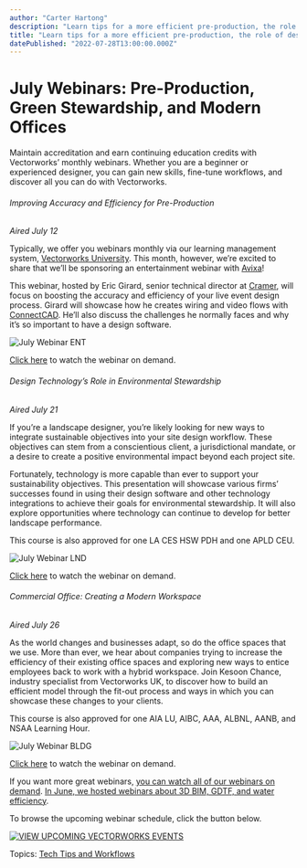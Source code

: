 ```yaml
---
author: "Carter Hartong"
description: "Learn tips for a more efficient pre-production, the role of design tech in environmental stewardship, and how to create a modern home office."
title: "Learn tips for a more efficient pre-production, the role of design tech in environmental stewardship, and how to create a modern home office." 
datePublished: "2022-07-28T13:00:00.000Z"
---
```

# July Webinars: Pre-Production, Green Stewardship, and Modern Offices

Maintain accreditation and earn continuing education credits with Vectorworks’ monthly webinars. Whether you are a beginner or experienced designer, you can gain new skills, fine-tune workflows, and discover all you can do with Vectorworks.

###### Improving Accuracy and Efficiency for Pre-Production 

_Aired July 12_

Typically, we offer you webinars monthly via our learning management system, [Vectorworks University](https://university.vectorworks.net/). This month, however, we’re excited to share that we’ll be sponsoring an entertainment webinar with [Avixa](https://www.avixa.org/)!

This webinar, hosted by Eric Girard, senior technical director at [Cramer](https://www.cramer.com), will focus on boosting the accuracy and efficiency of your live event design process. Girard will showcase how he creates wiring and video flows with [ConnectCAD](https://www.vectorworks.net/en-US/connectcad). He’ll also discuss the challenges he normally faces and why it’s so important to have a design software.

![July Webinar ENT](https://blog.vectorworks.net/hs-fs/hubfs/Blog%20Images/220714_July%20Webinar/July%20Webinar%20ENT.png?width=1440&name=July%20Webinar%20ENT.png)

[Click here](https://university.vectorworks.net/course/view.php?id=2174) to watch the webinar on demand.

###### Design Technology’s Role in Environmental Stewardship

_Aired July 21_

If you’re a landscape designer, you’re likely looking for new ways to integrate sustainable objectives into your site design workflow. These objectives can stem from a conscientious client, a jurisdictional mandate, or a desire to create a positive environmental impact beyond each project site.

Fortunately, technology is more capable than ever to support your sustainability objectives. This presentation will showcase various firms’ successes found in using their design software and other technology integrations to achieve their goals for environmental stewardship. It will also explore opportunities where technology can continue to develop for better landscape performance.

This course is also approved for one LA CES HSW PDH and one APLD CEU.

![July Webinar LND](https://blog.vectorworks.net/hs-fs/hubfs/Blog%20Images/220714_July%20Webinar/July%20Webinar%20LND.png?width=1440&name=July%20Webinar%20LND.png)

[Click here](https://university.vectorworks.net/course/view.php?id=2176) to watch the webinar on demand.

###### Commercial Office: Creating a Modern Workspace

_Aired July 26_

As the world changes and businesses adapt, so do the office spaces that we use. More than ever, we hear about companies trying to increase the efficiency of their existing office spaces and exploring new ways to entice employees back to work with a hybrid workspace. Join Kesoon Chance, industry specialist from Vectorworks UK, to discover how to build an efficient model through the fit-out process and ways in which you can showcase these changes to your clients.

This course is also approved for one AIA LU, AIBC, AAA, ALBNL, AANB, and NSAA Learning Hour.

![July Webinar BLDG](https://blog.vectorworks.net/hs-fs/hubfs/Blog%20Images/220714_July%20Webinar/July%20Webinar%20BLDG.jpg?width=1440&name=July%20Webinar%20BLDG.jpg)

[Click here](https://university.vectorworks.net/course/view.php?id=2182) to watch the webinar on demand.

If you want more great webinars, [you can watch all of our webinars on demand](https://university.vectorworks.net/). [In June, we hosted webinars about 3D BIM, GDTF, and water efficiency](../../../net/vectorworks/blog/vectorworks-webinars-for-june-2022.html).

To browse the upcoming webinar schedule, click the button below.

[![VIEW UPCOMING VECTORWORKS EVENTS](https://no-cache.hubspot.com/cta/default/3018241/29b8a4d2-f157-4806-a2f0-c66df7afecf7.png)](https://cta-redirect.hubspot.com/cta/redirect/3018241/29b8a4d2-f157-4806-a2f0-c66df7afecf7) 

 Topics: [Tech Tips and Workflows](https://blog.vectorworks.net/topic/tech-tips-and-workflows) 

 